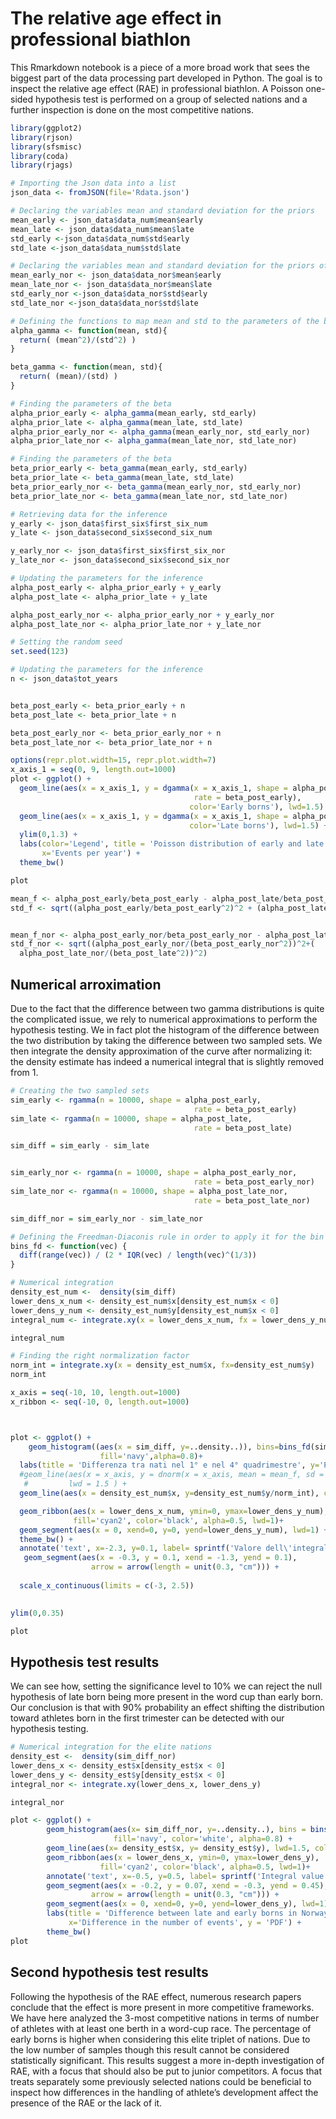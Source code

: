 # The relative age effect in professional biathlon
This Rmarkdown notebook is a piece of a more broad work that sees the biggest part of the data processing part developed in Python.
The goal is to inspect the relative age effect (RAE) in professional biathlon. A Poisson one-sided hypothesis test is performed on a group of selected nations and a further inspection is done on the most competitive nations.






```r
library(ggplot2)
library(rjson)
library(sfsmisc)
library(coda)
library(rjags)
```



```r
# Importing the Json data into a list
json_data <- fromJSON(file='Rdata.json')
```




```r
# Declaring the variables mean and standard deviation for the priors
mean_early <- json_data$data_num$mean$early
mean_late <- json_data$data_num$mean$late
std_early <-json_data$data_num$std$early
std_late <-json_data$data_num$std$late
```


```r
# Declaring the variables mean and standard deviation for the priors of the elite nations
mean_early_nor <- json_data$data_nor$mean$early
mean_late_nor <- json_data$data_nor$mean$late
std_early_nor <-json_data$data_nor$std$early
std_late_nor <-json_data$data_nor$std$late
```

```r
# Defining the functions to map mean and std to the parameters of the beta
alpha_gamma <- function(mean, std){
  return( (mean^2)/(std^2) )
}

beta_gamma <- function(mean, std){
  return( (mean)/(std) )
}
```



```r
# Finding the parameters of the beta
alpha_prior_early <- alpha_gamma(mean_early, std_early)
alpha_prior_late <- alpha_gamma(mean_late, std_late)
alpha_prior_early_nor <- alpha_gamma(mean_early_nor, std_early_nor)
alpha_prior_late_nor <- alpha_gamma(mean_late_nor, std_late_nor)
```


```r
# Finding the parameters of the beta
beta_prior_early <- beta_gamma(mean_early, std_early)
beta_prior_late <- beta_gamma(mean_late, std_late)
beta_prior_early_nor <- beta_gamma(mean_early_nor, std_early_nor)
beta_prior_late_nor <- beta_gamma(mean_late_nor, std_late_nor)
```

```r
# Retrieving data for the inference
y_early <- json_data$first_six$first_six_num
y_late <- json_data$second_six$second_six_num

y_early_nor <- json_data$first_six$first_six_nor
y_late_nor <- json_data$second_six$second_six_nor
```


```r
# Updating the parameters for the inference
alpha_post_early <- alpha_prior_early + y_early
alpha_post_late <- alpha_prior_late + y_late

alpha_post_early_nor <- alpha_prior_early_nor + y_early_nor
alpha_post_late_nor <- alpha_prior_late_nor + y_late_nor
```

```r
# Setting the random seed
set.seed(123)
```


```r
# Updating the parameters for the inference
n <- json_data$tot_years


beta_post_early <- beta_prior_early + n
beta_post_late <- beta_prior_late + n

beta_post_early_nor <- beta_prior_early_nor + n
beta_post_late_nor <- beta_prior_late_nor + n
```




```r
options(repr.plot.width=15, repr.plot.width=7)
x_axis_1 = seq(0, 9, length.out=1000)
plot <- ggplot() +
  geom_line(aes(x = x_axis_1, y = dgamma(x = x_axis_1, shape = alpha_post_early, 
                                         rate = beta_post_early), 
                                        color='Early borns'), lwd=1.5) +
  geom_line(aes(x = x_axis_1, y = dgamma(x = x_axis_1, shape = alpha_post_late, rate = beta_post_late),
                                        color='Late borns'), lwd=1.5) +
  ylim(0,1.3) +
  labs(color='Legend', title = 'Poisson distribution of early and late borns', y='PDF', 
       x='Events per year') +
  theme_bw()

plot
```

```r
mean_f <- alpha_post_early/beta_post_early - alpha_post_late/beta_post_late
std_f <- sqrt((alpha_post_early/beta_post_early^2)^2 + (alpha_post_late/beta_post_late^2)^2)


mean_f_nor <- alpha_post_early_nor/beta_post_early_nor - alpha_post_late_nor/beta_post_late_nor
std_f_nor <- sqrt((alpha_post_early_nor/(beta_post_early_nor^2))^2+(
  alpha_post_late_nor/(beta_post_late^2))^2)
```


## Numerical arroximation
Due to the fact that the difference between two gamma distributions is quite the complicated issue, we rely to numerical approximations to perform the hypothesis testing.
We in fact plot the histogram of the difference between the two distribution by taking the difference between two sampled sets. We then integrate the density approximation of the curve after normalizing it: the density estimate has indeed a numerical integral that is slightly removed from 1.


 
```r
# Creating the two sampled sets
sim_early <- rgamma(n = 10000, shape = alpha_post_early, 
                                         rate = beta_post_early)
sim_late <- rgamma(n = 10000, shape = alpha_post_late, 
                                         rate = beta_post_late)

sim_diff = sim_early - sim_late


sim_early_nor <- rgamma(n = 10000, shape = alpha_post_early_nor, 
                                         rate = beta_post_early_nor)
sim_late_nor <- rgamma(n = 10000, shape = alpha_post_late_nor, 
                                         rate = beta_post_late_nor)

sim_diff_nor = sim_early_nor - sim_late_nor


```


```r
# Defining the Freedman-Diaconis rule in order to apply it for the bin's choice
bins_fd <- function(vec) {
  diff(range(vec)) / (2 * IQR(vec) / length(vec)^(1/3))
}
```



```r
# Numerical integration
density_est_num <-  density(sim_diff)
lower_dens_x_num <- density_est_num$x[density_est_num$x < 0]
lower_dens_y_num <- density_est_num$y[density_est_num$x < 0]
integral_num <- integrate.xy(x = lower_dens_x_num, fx = lower_dens_y_num) 

integral_num
```

```r
# Finding the right normalization factor
norm_int = integrate.xy(x = density_est_num$x, fx=density_est_num$y)
norm_int
```



```r
x_axis = seq(-10, 10, length.out=1000)
x_ribbon <- seq(-10, 0, length.out=1000)



plot <- ggplot() +
    geom_histogram((aes(x = sim_diff, y=..density..)), bins=bins_fd(sim_diff), color='white',
                    fill='navy',alpha=0.8)+
  labs(title = 'Differenza tra nati nel 1° e nel 4° quadrimestre', y='PDF', x='Differenza del numero di eventi annuali') +
  #geom_line(aes(x = x_axis, y = dnorm(x = x_axis, mean = mean_f, sd = std_f)), color='firebrick', 
   #         lwd = 1.5 ) +
  geom_line(aes(x = density_est_num$x, y=density_est_num$y/norm_int), color='firebrick', lwd=1.5) +

  geom_ribbon(aes(x = lower_dens_x_num, ymin=0, ymax=lower_dens_y_num), 
              fill='cyan2', color='black', alpha=0.5, lwd=1)+
  geom_segment(aes(x = 0, xend=0, y=0, yend=lower_dens_y_num), lwd=1) +
  theme_bw() +
  annotate('text', x=-2.3, y=0.1, label= sprintf('Valore dell\'integrale = %s', round(integral_num, 3))) +
   geom_segment(aes(x = -0.3, y = 0.1, xend = -1.3, yend = 0.1),
                  arrow = arrow(length = unit(0.3, "cm"))) +
  
  scale_x_continuous(limits = c(-3, 2.5))
  

ylim(0,0.35) 

plot 

```

## Hypothesis test results
We can see how, setting the significance level to 10% we can reject the null hypothesis of late born being more present in the word cup than early born. Our conclusion is that with 90% probability an effect shifting the distribution toward athletes born in the first trimester can be detected with our hypothesis testing. 





```r
# Numerical integration for the elite nations
density_est <-  density(sim_diff_nor)
lower_dens_x <- density_est$x[density_est$x < 0]
lower_dens_y <- density_est$y[density_est$x < 0]
integral_nor <- integrate.xy(lower_dens_x, lower_dens_y) 

integral_nor
```





```r
plot <- ggplot() +
        geom_histogram(aes(x= sim_diff_nor, y=..density..), bins = bins_fd(sim_diff_nor), 
                       fill='navy', color='white', alpha=0.8) +
        geom_line(aes(x= density_est$x, y= density_est$y), lwd=1.5, color='firebrick') +
        geom_ribbon(aes(x = lower_dens_x, ymin=0, ymax=lower_dens_y), 
                    fill='cyan2', color='black', alpha=0.5, lwd=1)+
        annotate('text', x=-0.5, y=0.5, label= sprintf('Integral value = %s', round(integral_nor, 3))) +
        geom_segment(aes(x = -0.2, y = 0.07, xend = -0.3, yend = 0.45),
                  arrow = arrow(length = unit(0.3, "cm"))) +
        geom_segment(aes(x = 0, xend=0, y=0, yend=lower_dens_y), lwd=1) +
        labs(title = 'Difference between late and early borns in Norway', 
             x='Difference in the number of events', y = 'PDF') +
        theme_bw() 
plot
```

## Second hypothesis test results
Following the hypothesis of the RAE effect, numerous research papers conclude that the effect is more present in more competitive frameworks.
We have here analyzed the 3-most competitive nations in terms of number of athletes with at least one berth in a word-cup race. The percentage of early borns is higher when considering this elite triplet of nations. Due to the low number of samples though this result cannot be considered statistically significant.
This results suggest a more in-depth investigation of RAE, with a focus that should also be put to junior competitors. A focus that treats separately some previously selected nations could be beneficial to inspect how differences in the handling of athlete's development affect the presence of the RAE or the lack of it.




























